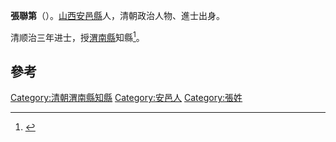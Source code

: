 '''張聯第'''（{{bd|?||?|}}）。[[山西|山西]][[安邑縣|安邑縣]]人，清朝政治人物、進士出身。

清顺治三年进士，授[[渭南縣|渭南縣]]知縣<ref>{{cite book|author1=（清）王轩等纂修|editor=刘克文总点校|title=山西通志|date=1990年11月|publisher=北京：中华书局|isbn=7-101-00700-7|pages=1913|accessdate=2016-05-06}}</ref>。

==參考==
{{reflist}}
{{清朝人物小作品}}
{{順治三年丙戌科殿試金榜}}

[[Category:清朝渭南縣知縣|Category:清朝渭南縣知縣]]
[[Category:安邑人|Category:安邑人]]
[[Category:張姓|Category:張姓]]